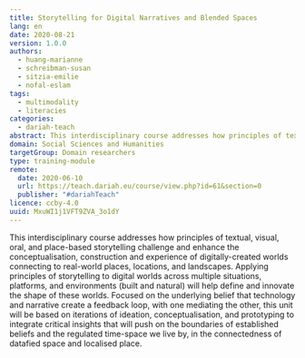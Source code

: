 ```yaml
---
title: Storytelling for Digital Narratives and Blended Spaces
lang: en
date: 2020-08-21
version: 1.0.0
authors:
  - huang-marianne
  - schreibman-susan
  - sitzia-emilie
  - nofal-eslam
tags:
  - multimodality
  - literacies
categories:
  - dariah-teach
abstract: This interdisciplinary course addresses how principles of textual, visual, oral, and place-based storytelling challenge and enhance the conceptualisation, construction and experience of digitally-created worlds connecting to real-world places, locations, and landscapes.
domain: Social Sciences and Humanities
targetGroup: Domain researchers
type: training-module
remote:
  date: 2020-06-10
  url: https://teach.dariah.eu/course/view.php?id=61&section=0
  publisher: "#dariahTeach"
licence: ccby-4.0
uuid: MxuWI1j1VFT9ZVA_3o1dY
---
```


This interdisciplinary course addresses how principles of textual, visual, oral, and place-based storytelling challenge and enhance the conceptualisation, construction and experience of digitally-created worlds connecting to real-world places, locations, and landscapes. Applying principles of storytelling to digital worlds across multiple situations, platforms, and environments (built and natural) will help define and innovate the shape of these worlds. Focused on the underlying belief that technology and narrative create a feedback loop, with one mediating the other, this unit will be based on iterations of ideation, conceptualisation, and prototyping to integrate critical insights that will push on the boundaries of established beliefs and the regulated time-space we live by, in the connectedness of datafied space and localised place.

<ExternalResource
  title="Interested in learning more?"
  subtitle="Storytelling for Digital Narratives and Blended Spaces"
  url="https://teach.dariah.eu/course/view.php?id=61&section=0"
/>
